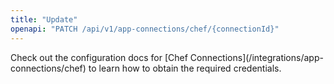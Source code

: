 ```yaml
---
title: "Update"
openapi: "PATCH /api/v1/app-connections/chef/{connectionId}"
---
```


<Note>
  Check out the configuration docs for [Chef
  Connections](/integrations/app-connections/chef) to learn how to obtain the
  required credentials.
</Note>

